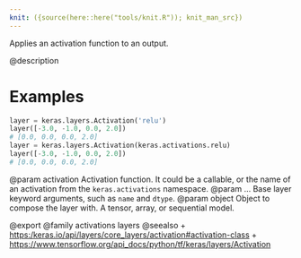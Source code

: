 ```yaml
---
knit: ({source(here::here("tools/knit.R")); knit_man_src})
---
```

Applies an activation function to an output.

@description

# Examples
```python
layer = keras.layers.Activation('relu')
layer([-3.0, -1.0, 0.0, 2.0])
# [0.0, 0.0, 0.0, 2.0]
layer = keras.layers.Activation(keras.activations.relu)
layer([-3.0, -1.0, 0.0, 2.0])
# [0.0, 0.0, 0.0, 2.0]
```

@param activation Activation function. It could be a callable, or the name of
    an activation from the `keras.activations` namespace.
@param ... Base layer keyword arguments, such as `name` and `dtype`.
@param object Object to compose the layer with. A tensor, array, or sequential model.

@export
@family activations layers
@seealso
+ <https:/keras.io/api/layers/core_layers/activation#activation-class>
+ <https://www.tensorflow.org/api_docs/python/tf/keras/layers/Activation>
